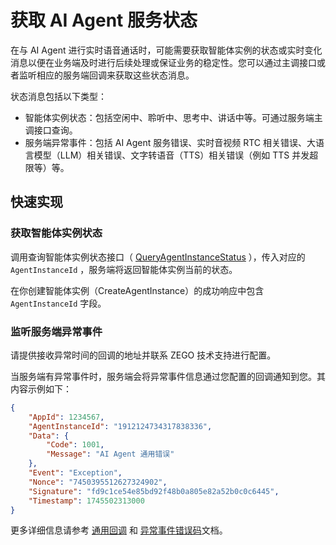 # 获取 AI Agent 服务状态

在与 AI Agent 进行实时语音通话时，可能需要获取智能体实例的状态或实时变化消息以便在业务端及时进行后续处理或保证业务的稳定性。您可以通过主调接口或者监听相应的服务端回调来获取这些状态消息。

状态消息包括以下类型：

- 智能体实例状态：包括空闲中、聆听中、思考中、讲话中等。可通过服务端主调接口查询。
- 服务端异常事件：包括 AI Agent 服务错误、实时音视频 RTC 相关错误、大语言模型（LLM）相关错误、文字转语音（TTS）相关错误（例如 TTS 并发超限等）等。

## 快速实现

### 获取智能体实例状态
调用查询智能体实例状态接口（ [QueryAgentInstanceStatus](/aiagent-server/agent-instance-control/query-agent-instance-status) ），传入对应的 `AgentInstanceId` ，服务端将返回智能体实例当前的状态。

<Note title="说明">在你创建智能体实例（CreateAgentInstance）的成功响应中包含 `AgentInstanceId` 字段。</Note>

### 监听服务端异常事件

请提供接收异常时间的回调的地址并联系 ZEGO 技术支持进行配置。

当服务端有异常事件时，服务端会将异常事件信息通过您配置的回调通知到您。其内容示例如下：

```json
{
    "AppId": 1234567,
    "AgentInstanceId": "1912124734317838336",
    "Data": {
        "Code": 1001,
        "Message": "AI Agent 通用错误"
    },
    "Event": "Exception",
    "Nonce": "7450395512627324902",
    "Signature": "fd9c1ce54e85bd92f48b0a805e82a52b0c0c6445",
    "Timestamp": 1745502313000
}
```
更多详细信息请参考 [通用回调](/aiagent-server/callbacks/general-callback) 和 [异常事件错误码](/aiagent-server/callbacks/exception-codes)文档。